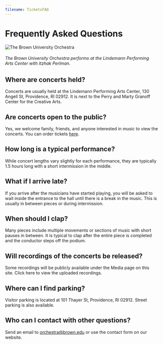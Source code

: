 ```yaml
---
filename: TicketsFAQ
---
```

# Frequently Asked Questions

![The Brown University Orchestra](images/uploads/20231021_comm_lindemannperformance065.jpg)

###### The Brown University Orchestra performs at the Lindemann Performing Arts Center with Itzhak Perlman.

## Where are concerts held?

Concerts are usually held at the Lindemann Performing Arts Center, 130 Angell St, Providence, RI 02912. It is next to the Perry and Marty Granoff Center for the Creative Arts.

## Are concerts open to the public?

Yes, we welcome family, friends, and anyone interested in music to view the concerts. You can order tickets [here](/Departments/Music/sites/orchestra/events).

## How long is a typical performance?

While concert lengths vary slightly for each performance, they are typically 1.5 hours long with a short intermission in the middle. 

## What if I arrive late?

If you arrive after the musicians have started playing, you will be asked to wait inside the entrance to the hall until there is a break in the music. This is usually in between pieces or during intermission.

## When should I clap?

Many pieces include multiple movements or sections of music with short pauses in between. It is typical to clap after the entire piece is completed and the conductor steps off the podium.

## Will recordings of the concerts be released?

Some recordings will be publicly available under the Media page on this site. Click here to view the uploaded recordings.

## Where can I find parking?

Visitor parking is located at 101 Thayer St, Providence, RI 02912. Street parking is also available.

## Who can I contact with other questions?

Send an email to orchestra@brown.edu or use the contact form on our website.
